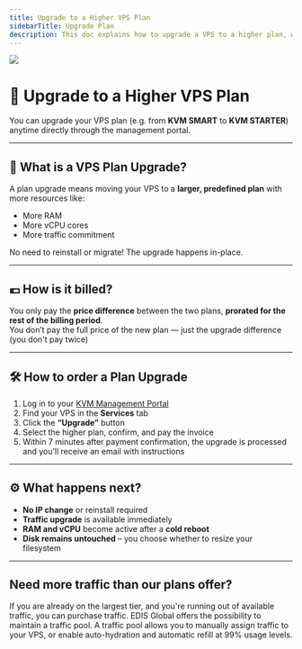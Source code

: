 ```yaml
---
title: Upgrade to a Higher VPS Plan
sidebarTitle: Upgrade Plan
description: This doc explains how to upgrade a VPS to a higher plan, which can include more RAM, additional vCPU cores, more disk space, and increased monthly traffic commitment.
---
```



![](/assets/vps-upgrade-order.webp)

# 🚀 Upgrade to a Higher VPS Plan

You can upgrade your VPS plan (e.g. from **KVM SMART** to **KVM STARTER**) anytime directly through the management portal.

---

## 🔄 What is a VPS Plan Upgrade?

A plan upgrade means moving your VPS to a **larger, predefined plan** with more resources like:
- More RAM
- More vCPU cores
- More traffic commitment

No need to reinstall or migrate! The upgrade happens in-place.



---

## 💶 How is it billed?

You only pay the **price difference** between the two plans, **prorated for the rest of the billing period**.  
You don’t pay the full price of the new plan — just the upgrade difference (you don't pay twice)

---

## 🛠️ How to order a Plan Upgrade

1. Log in to your [KVM Management Portal](https://manage.edisglobal.com/clientarea.php)
2. Find your VPS in the **Services** tab
3. Click the **“Upgrade”** button
4. Select the higher plan, confirm, and pay the invoice
5. Within 7 minutes after payment confirmation, the upgrade is processed and you’ll receive an email with instructions

---

## ⚙️ What happens next?

- **No IP change** or reinstall required  
- **Traffic upgrade** is available immediately  
- **RAM and vCPU** become active after a **cold reboot**  
- **Disk remains untouched** – you choose whether to resize your filesystem

---

<CtaButton label="Learn how to upgrade individual resources" link="../upgrades-downgrades/upgrade-resources" />



## Need more traffic than our plans offer?

If you are already on the largest tier, and you're running out of available traffic, you can purchase traffic. EDIS Global offers the possibility to maintain a traffic pool. A traffic pool allows you to manually assign traffic to your VPS, or enable auto-hydration and automatic refill at 99% usage levels.

<CtaButton label="Learn about Traffic Pool" link="../traffic-bandwidth/traffic-pool-global-and-premium-traffic-zone" />